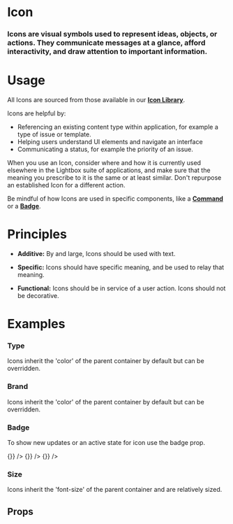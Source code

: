 
<Meta title="Atoms|Icon" component={Icon} />

# Icon

### Icons are visual symbols used to represent ideas, objects, or actions. They communicate messages at a glance, afford interactivity, and draw attention to important information.

<Preview withToolbar>
  <Story name="Standard">
    <Icon icon="user_circle" size="xl" />
  </Story>
</Preview>

# Usage

All Icons are sourced from those available in our **[Icon Library](/?path=/docs/application-libraries-icon-library--app-icons)**.

Icons are helpful by:

- Referencing an existing content type within application, for example a type of issue or template.
- Helping users understand UI elements and navigate an interface
- Communicating a status, for example the priority of an issue.

When you use an Icon, consider where and how it is currently used elsewhere in the Lightbox suite of applications, and make sure that the meaning you prescribe to it is the same or at least similar. Don't repurpose an established Icon for a different action.

Be mindful of how Icons are used in specific components, like a **[Command](/?path=/docs/atoms-command--documentation)** or a **[Badge](/?path=/docs/atoms-badge--documentation)**.

# Principles

- **Additive:**
  By and large, Icons should be used with text.

- **Specific:**
  Icons should have specific meaning, and be used to relay that meaning.

- **Functional:**
  Icons should be in service of a user action. Icons should not be decorative.

# Examples

### Type

Icons inherit the 'color' of the parent container by default but can be overridden.

<Preview>
  <Story name="Type">
    <Grid columns="8">
      <Icon icon="user_circle" size="xl" />
      <Icon icon="user_circle" size="xl" variant="info" />
      <Icon icon="user_circle" size="xl" variant="success" />
      <Icon icon="user_circle" size="xl" variant="warning" />
      <Icon icon="user_circle" size="xl" variant="alert" />
      <Icon icon="user_circle" size="xl" variant="inverse" />
    </Grid>
  </Story>
</Preview>


### Brand

Icons inherit the 'color' of the parent container by default but can be overridden.

<Preview>
  <Story name="Brand">
    <Grid columns="8">
      <Icon icon="user_circle" size="xl" brand="research"/>
      <Icon icon="user_circle" size="xl" brand="bi" />
      <Icon icon="user_circle" size="xl" brand="broker" />
      <Icon icon="user_circle" size="xl" brand="jobs"/>
      <Icon icon="user_circle" size="xl" brand="brand1" />
      <Icon icon="user_circle" size="xl" brand="brand2" />
      <Icon icon="user_circle" size="xl" brand="brand3" />
      <Icon icon="user_circle" size="xl" brand="brand4" />
    </Grid>
  </Story>
</Preview>


### Badge

To show new updates or an active state for icon use the badge prop.

<Preview>
  <Story name="Badge">
    <Grid columns="8">
      <Icon icon="user_circle" size="xl" badge/>
      <Icon icon="home" size="xl" badge="info"/>
      <Icon icon="bookmark" size="xl" badge="success" />
      <Icon icon="print" size="xl" badge="warning" />
      <Icon icon="user" size="xl" badge onClick={() => {}}  />
      <Icon icon="user_circle" size="xl" badge="info"  onClick={() => {}} />
      <Icon icon="user_circle" size="xl" badge="success" onClick={() => {}} />
      <Icon icon="user_circle" size="xl" badge="warning" onClick />
    </Grid>
  </Story>
</Preview>

### Size

Icons inherit the 'font-size' of the parent container and are relatively sized.

<Preview>
  <Story name="Size">
    <Grid columns="8" align="bottom">
      <Icon icon="user_circle" size="xs" />
      <Icon icon="user_circle" size="sm" />
      <Icon icon="user_circle" />
      <Icon icon="user_circle" size="lg" />
      <Icon icon="user_circle" size="xl" />
      <Icon icon="user_circle" size="xxl" />
      <Icon icon="user_circle" size="xxxl" />
      <Icon icon="user_circle" size="xtreme" />
    </Grid>
  </Story>
</Preview>

## Props

<Props of={Icon} />
